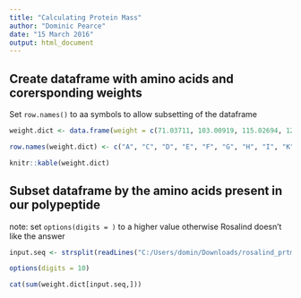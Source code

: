 ---
title: "Calculating Protein Mass"
author: "Dominic Pearce"
date: "15 March 2016"
output: html_document
---


## Create dataframe with amino acids and corersponding weights
Set `row.names()` to aa symbols to allow subsetting of the dataframe
```{r}
weight.dict <- data.frame(weight = c(71.03711, 103.00919, 115.02694, 129.04259, 147.06841, 57.02146, 137.05891, 113.08406, 128.09496, 113.08406, 131.04049, 114.04293, 97.05276, 128.05858, 156.10111, 87.03203, 101.04768, 99.06841, 186.07931, 163.06333), stringsAsFactors = FALSE)

row.names(weight.dict) <- c("A", "C", "D", "E", "F", "G", "H", "I", "K", "L", "M", "N", "P", "Q", "R", "S", "T", "V", "W", "Y") 

knitr::kable(weight.dict)
```

## Subset dataframe by the amino acids present in our polypeptide
note: set `options(digits = )` to a higher value otherwise Rosalind doesn't like the answer
```{r}
input.seq <- strsplit(readLines("C:/Users/domin/Downloads/rosalind_prtm (3).txt"), split = "")[[1]]

options(digits = 10)

cat(sum(weight.dict[input.seq,]))
```

